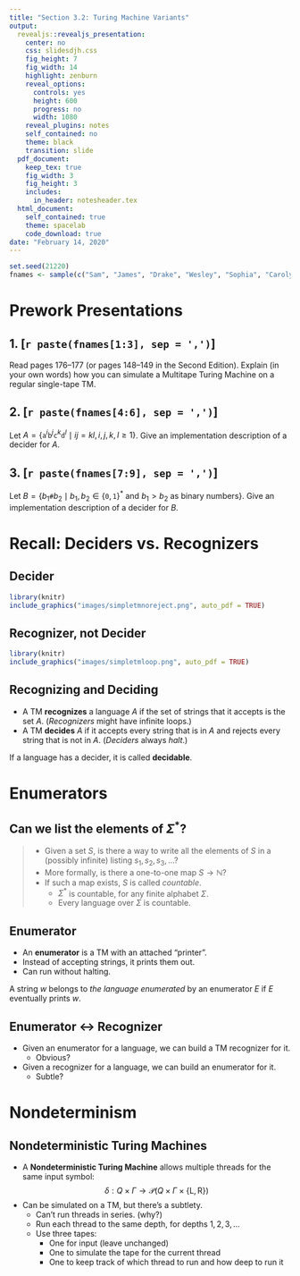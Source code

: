 ```yaml
---
title: "Section 3.2: Turing Machine Variants"
output:
  revealjs::revealjs_presentation:
    center: no
    css: slidesdjh.css
    fig_height: 7
    fig_width: 14
    highlight: zenburn
    reveal_options:
      controls: yes
      height: 600
      progress: no
      width: 1080
    reveal_plugins: notes
    self_contained: no
    theme: black
    transition: slide
  pdf_document:
    keep_tex: true
    fig_width: 3
    fig_height: 3
    includes:
      in_header: notesheader.tex
  html_document:
    self_contained: true
    theme: spacelab
    code_download: true
date: "February 14, 2020"
---
```


```r
set.seed(21220)
fnames <- sample(c("Sam", "James", "Drake", "Wesley", "Sophia", "Carolyn", "Trevor", "Tristan", "Ryley"))
```

# Prework Presentations

## 1. [`r paste(fnames[1:3], sep = ',')`]  

Read pages 176--177 (or pages 148--149 in the Second Edition). Explain (in your own words) how you can simulate a Multitape Turing Machine on a regular single-tape TM.

## 2. [`r paste(fnames[4:6], sep = ',')`] 

Let $A = \{\mathtt{a}^i\mathtt{b}^j\mathtt{c}^k\mathtt{d}^l \mid ij = kl,\, i,j,k,l\geq 1\}$. Give an implementation description of a decider for $A$.

## 3. [`r paste(fnames[7:9], sep = ',')`] 

Let $B = \{b_1\mathtt{\#}b_2 \mid b_1,b_2\in\{\mathtt{0},\mathtt{1}\}^\ast \text{ and } b_1 > b_2 \text{ as binary numbers}\}$. Give an implementation description of a decider for $B$.

# Recall: Deciders vs. Recognizers

## Decider {data-transition="slide-in fade-out"}

```r
library(knitr)
include_graphics("images/simpletmnoreject.png", auto_pdf = TRUE)
```

## Recognizer, not Decider {data-transition="fade-in slide-out"}

```r
library(knitr)
include_graphics("images/simpletmloop.png", auto_pdf = TRUE)
```

## Recognizing and Deciding

- A TM **recognizes** a language $A$ if the set of strings that it accepts is the set $A$. (*Recognizers* might have infinite loops.)
- A TM **decides** $A$ if it accepts every string that is in $A$ and rejects every string that is not in $A$. (*Deciders* always *halt*.)

If a language has a decider, it is called **decidable**.

# Enumerators

## Can we list the elements of $\Sigma^\ast$?

>- Given a set $S$, is there a way to write all the elements of $S$ in a (possibly infinite) listing $s_1, s_2, s_3, \ldots$?
>- More formally, is there a one-to-one map $S \longrightarrow \mathbb{N}$?
>- If such a map exists, $S$ is called *countable*.
>    - $\Sigma^*$ is countable, for any finite alphabet $\Sigma$.
>    - Every language over $\Sigma$ is countable.

## Enumerator

- An **enumerator** is a TM with an attached "printer".
- Instead of accepting strings, it prints them out.
- Can run without halting.

A string $w$ belongs to *the language enumerated* by an enumerator $E$ if $E$ eventually prints $w$.

## Enumerator $\leftrightarrow$ Recognizer

- Given an enumerator for a language, we can build a TM recognizer for it.
    - Obvious?
- Given a recognizer for a language, we can build an enumerator for it.
    - Subtle?

# Nondeterminism

## Nondeterministic Turing Machines

- A **Nondeterministic Turing Machine** allows multiple threads for the same input symbol:
$$
\delta: Q \times \Gamma \longrightarrow \mathcal{P}(Q\times \Gamma \times \{\mathrm{L}, \mathrm{R}\})
$$
- Can be simulated on a TM, but there's a subtlety.
    - Can't run threads in series. (why?)
    - Run each thread to the same depth, for depths $1,2,3,\ldots$ 
    - Use three tapes:
        - One for input (leave unchanged)
        - One to simulate the tape for the current thread 
        - One to keep track of which thread to run and how deep to run it

